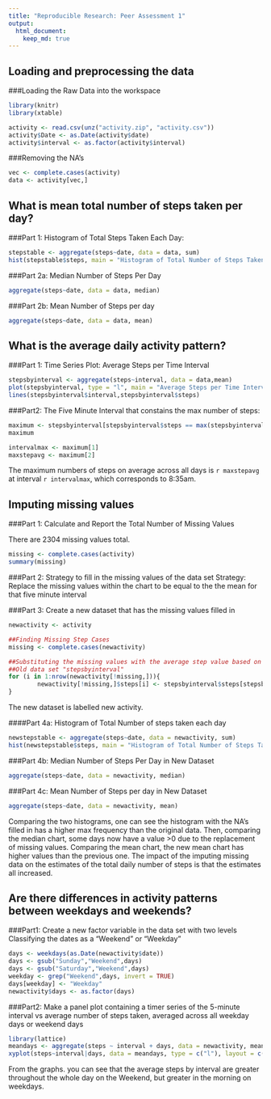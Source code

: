 ```yaml
---
title: "Reproducible Research: Peer Assessment 1"
output: 
  html_document:
    keep_md: true
---
```




## Loading and preprocessing the data
###Loading the Raw Data into the workspace
```r
library(knitr)
library(xtable)
```

```r
activity <- read.csv(unz("activity.zip", "activity.csv"))
activity$Date <- as.Date(activity$date)
activity$interval <- as.factor(activity$interval)
```

###Removing the NA's
```r
vec <- complete.cases(activity)
data <- activity[vec,]
```


## What is mean total number of steps taken per day?

###Part 1: Histogram of Total Steps Taken Each Day:
```r
stepstable <- aggregate(steps~date, data = data, sum)
hist(stepstable$steps, main = "Histogram of Total Number of Steps Taken Each Day", xlab = "Total Steps", col = "blue")
```

###Part 2a: Median Number of Steps Per Day
```r
aggregate(steps~date, data = data, median)
```

###Part 2b: Mean Number of Steps per day
```r
aggregate(steps~date, data = data, mean)
```

## What is the average daily activity pattern?
###Part 1: Time Series Plot: Average Steps per Time Interval
```r
stepsbyinterval <- aggregate(steps~interval, data = data,mean)
plot(stepsbyinterval, type = "l", main = "Average Steps per Time Interval", xlab = "Time Intervals", ylab = "Average Steps")
lines(stepsbyinterval$interval,stepsbyinterval$steps)
```

###Part2: The Five Minute Interval that constains the max number of steps:
```r
maximum <- stepsbyinterval[stepsbyinterval$steps == max(stepsbyinterval$steps),]
maximum

```

```r
intervalmax <- maximum[1]
maxstepavg <- maximum[2]

````

The maximum numbers of steps on average across all days is `r maxstepavg` at interval `r intervalmax`, which corresponds to 8:35am.



## Imputing missing values
###Part 1: Calculate and Report the Total Number of Missing Values

There are 2304 missing values total.
```r
missing <- complete.cases(activity)
summary(missing)
```


###Part 2: Strategy to fill in the missing values of the data set
Strategy: Replace the missing values within the chart to be equal to the the mean for that five minute interval

###Part 3: Create a new dataset that has the missing values filled in

```r
newactivity <- activity

##Finding Missing Step Cases
missing <- complete.cases(newactivity)

##Substituting the missing values with the average step value based on interval from 
##Old data set "stepsbyinterval"
for (i in 1:nrow(newactivity[!missing,])){
        newactivity[!missing,]$steps[i] <- stepsbyinterval$steps[stepsbyinterval$interval == newactivity[!missing,]$interval[i]] 
}
```
The new dataset is labelled new activity.

####Part 4a: Histogram of Total Number of steps taken each day
```r
newstepstable <- aggregate(steps~date, data = newactivity, sum)
hist(newstepstable$steps, main = "Histogram of Total Number of Steps Taken Each Day (New Data)", xlab = "Total Steps", col = "red")
```

###Part 4b: Median Number of Steps Per Day in New Dataset
```r
aggregate(steps~date, data = newactivity, median)
```

###Part 4c: Mean Number of Steps per day in New Dataset
```r
aggregate(steps~date, data = newactivity, mean)
````

Comparing the two histograms, one can see the histogram with the NA's filled in has a higher max frequency than the original data. Then, comparing the median chart, some days now have a value >0 due to the replacement of missing values. Comparing the mean chart, the new mean chart has higher values than the previous one.
The impact of the imputing missing data on the estimates of the total daily number of steps is that the estimates all increased.


## Are there differences in activity patterns between weekdays and weekends?

###Part1: Create a new factor variable in the data set with two levels
Classifying the dates as a "Weekend" or "Weekday"
```r
days <- weekdays(as.Date(newactivity$date))
days <- gsub("Sunday","Weekend",days)
days <- gsub("Saturday","Weekend",days)
weekday <- grep("Weekend",days, invert = TRUE)
days[weekday] <- "Weekday"
newactivity$days <- as.factor(days)
```

###Part2: Make a panel plot containing a timer series of the 5-minute interval vs average number of steps taken, averaged across all weekday days or weekend days

```r
library(lattice)
meandays <- aggregate(steps ~ interval + days, data = newactivity, mean)
xyplot(steps~interval|days, data = meandays, type = c("l"), layout = c(1,2), xlab = "Interval", ylab ="Average Number of Steps")
```

From the graphs. you can see that the average steps by interval are greater throughout the whole day on the Weekend, but greater in the morning on weekdays. 




